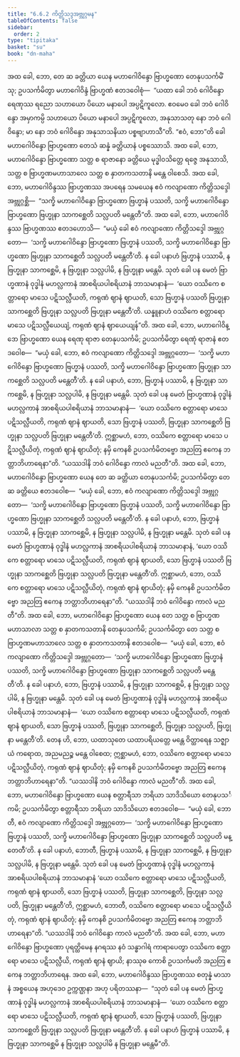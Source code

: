 ```yaml
---
title: "6.6.2 ကိတ္တိသဒ္ဒအဗ္ဘုဂ္ဂမန"
tableOfContents: false
sidebar:
  order: 2
type: "tipitaka"
basket: "su"
book: "dn-maha"
---
```



<DynamicBreadcrumb />

<Division number="311" book="dn-maha" e="ch" v="7" p="190">

<Paragraph number="695" book="dn-maha">
အထ ခေါ, ဘော, တေ ဆ ခတ္တိယာ ယေန မဟာဂေါဝိန္ဒော ဗြာဟ္မဏော တေနုပသင်္ကမိံသု; ဥပသင်္ကမိတွာ မဟာဂေါဝိန္ဒံ ဗြာဟ္မဏံ ဧတဒဝေါစုံ—  “ယထာ ခေါ ဘဝံ ဂေါဝိန္ဒော ရေဏုဿ ရညော သဟာယော ပိယော မနာပေါ အပ္ပဋိကူလော. ဧဝမေဝ ခေါ ဘဝံ ဂေါဝိန္ဒော အမှာကမ္ပိ သဟာယော ပိယော မနာပေါ အပ္ပဋိကူလော, အနုသာသတု နော ဘဝံ ဂေါဝိန္ဒော; မာ နော ဘဝံ ဂေါဝိန္ဒော အနုသာသနိယာ ပစ္စဗျာဟာသီ”တိ. “ဧဝံ, ဘော”တိ ခေါ မဟာဂေါဝိန္ဒော ဗြာဟ္မဏော တေသံ ဆန္နံ ခတ္တိယာနံ ပစ္စဿောသိ. အထ ခေါ, ဘော, မဟာဂေါဝိန္ဒော ဗြာဟ္မဏော သတ္တ စ ရာဇာနော ခတ္တိယေ မုဒ္ဓါဝသိတ္တေ ရဇ္ဇေ အနုသာသိ, သတ္တ စ ဗြာဟ္မဏမဟာသာလေ သတ္တ စ နှာတကသတာနိ မန္တေ ဝါစေသိ.
</Paragraph>

</Division>
<Division number="312" book="dn-maha" e="ch" v="7" p="190">

<Paragraph number="696" book="dn-maha">
အထ ခေါ, ဘော, မဟာဂေါဝိန္ဒဿ ဗြာဟ္မဏဿ အပရေန သမယေန ဧဝံ ကလျာဏော ကိတ္တိသဒ္ဒေါ အဗ္ဘုဂ္ဂစ္ဆိ—  “သက္ခိ မဟာဂေါဝိန္ဒော ဗြာဟ္မဏော ဗြဟ္မာနံ ပဿတိ, သက္ခိ မဟာဂေါဝိန္ဒော ဗြာဟ္မဏော ဗြဟ္မုနာ သာကစ္ဆေတိ သလ္လပတိ မန္တေတီ”တိ. အထ ခေါ, ဘော, မဟာဂေါဝိန္ဒဿ ဗြာဟ္မဏဿ ဧတဒဟောသိ—  “မယှံ ခေါ ဧဝံ ကလျာဏော ကိတ္တိသဒ္ဒေါ အဗ္ဘုဂ္ဂတော—  ‘သက္ခိ မဟာဂေါဝိန္ဒော ဗြာဟ္မဏော ဗြဟ္မာနံ ပဿတိ, သက္ခိ မဟာဂေါဝိန္ဒော ဗြာဟ္မဏော ဗြဟ္မုနာ သာကစ္ဆေတိ သလ္လပတိ မန္တေတီ’တိ. န ခေါ ပနာဟံ ဗြဟ္မာနံ ပဿာမိ, န ဗြဟ္မုနာ သာကစ္ဆေမိ, န ဗြဟ္မုနာ သလ္လပါမိ, န ဗြဟ္မုနာ မန္တေမိ. သုတံ ခေါ ပန မေတံ ဗြာဟ္မဏာနံ ဝုဒ္ဓါနံ မဟလ္လကာနံ အာစရိယပါစရိယာနံ ဘာသမာနာနံ—  ‘ယော ဝဿိကေ စတ္တာရော မာသေ ပဋိသလ္လီယတိ, ကရုဏံ ဈာနံ ဈာယတိ, သော ဗြဟ္မာနံ ပဿတိ ဗြဟ္မုနာ သာကစ္ဆေတိ ဗြဟ္မုနာ သလ္လပတိ ဗြဟ္မုနာ မန္တေတီ’တိ. ယန္နူနာဟံ ဝဿိကေ စတ္တာရော မာသေ ပဋိသလ္လီယေယျံ, ကရုဏံ ဈာနံ ဈာယေယျန်”တိ.
</Paragraph>

</Division>
<Division number="313" book="dn-maha" e="ch" v="7" p="191">

<Paragraph number="697" book="dn-maha">
အထ ခေါ, ဘော, မဟာဂေါဝိန္ဒော ဗြာဟ္မဏော ယေန ရေဏု ရာဇာ တေနုပသင်္ကမိ; ဥပသင်္ကမိတွာ ရေဏုံ ရာဇာနံ ဧတဒဝေါစ—  “မယှံ ခေါ, ဘော, ဧဝံ ကလျာဏော ကိတ္တိသဒ္ဒေါ အဗ္ဘုဂ္ဂတော—  ‘သက္ခိ မဟာဂေါဝိန္ဒော ဗြာဟ္မဏော ဗြဟ္မာနံ ပဿတိ, သက္ခိ မဟာဂေါဝိန္ဒော ဗြာဟ္မဏော ဗြဟ္မုနာ သာကစ္ဆေတိ သလ္လပတိ မန္တေတီ’တိ. န ခေါ ပနာဟံ, ဘော, ဗြဟ္မာနံ ပဿာမိ, န ဗြဟ္မုနာ သာကစ္ဆေမိ, န ဗြဟ္မုနာ သလ္လပါမိ, န ဗြဟ္မုနာ မန္တေမိ. သုတံ ခေါ ပန မေတံ ဗြာဟ္မဏာနံ ဝုဒ္ဓါနံ မဟလ္လကာနံ အာစရိယပါစရိယာနံ ဘာသမာနာနံ—  ‘ယော ဝဿိကေ စတ္တာရော မာသေ ပဋိသလ္လီယတိ, ကရုဏံ ဈာနံ ဈာယတိ, သော ဗြဟ္မာနံ ပဿတိ, ဗြဟ္မုနာ သာကစ္ဆေတိ ဗြဟ္မုနာ သလ္လပတိ ဗြဟ္မုနာ မန္တေတီ’တိ. ဣစ္ဆာမဟံ, ဘော, ဝဿိကေ စတ္တာရော မာသေ ပဋိသလ္လီယိတုံ, ကရုဏံ ဈာနံ ဈာယိတုံ; နမှိ ကေနစိ ဥပသင်္ကမိတဗ္ဗော အညတြ ဧကေန ဘတ္တာဘိဟာရေနာ”တိ. “ယဿဒါနိ ဘဝံ ဂေါဝိန္ဒော ကာလံ မညတီ”တိ.
</Paragraph>

</Division>
<Division number="314" book="dn-maha" e="ch" v="7" p="191">

<Paragraph number="698" book="dn-maha">
အထ ခေါ, ဘော, မဟာဂေါဝိန္ဒော ဗြာဟ္မဏော ယေန တေ ဆ ခတ္တိယာ တေနုပသင်္ကမိ; ဥပသင်္ကမိတွာ တေ ဆ ခတ္တိယေ ဧတဒဝေါစ—  “မယှံ ခေါ, ဘော, ဧဝံ ကလျာဏော ကိတ္တိသဒ္ဒေါ အဗ္ဘုဂ္ဂတော—  ‘သက္ခိ မဟာဂေါဝိန္ဒော ဗြာဟ္မဏော ဗြဟ္မာနံ ပဿတိ, သက္ခိ မဟာဂေါဝိန္ဒော ဗြာဟ္မဏော ဗြဟ္မုနာ သာကစ္ဆေတိ သလ္လပတိ မန္တေတီ’တိ. န ခေါ ပနာဟံ, ဘော, ဗြဟ္မာနံ ပဿာမိ, န ဗြဟ္မုနာ သာကစ္ဆေမိ, န ဗြဟ္မုနာ သလ္လပါမိ, န ဗြဟ္မုနာ မန္တေမိ. သုတံ ခေါ ပန မေတံ ဗြာဟ္မဏာနံ ဝုဒ္ဓါနံ မဟလ္လကာနံ အာစရိယပါစရိယာနံ ဘာသမာနာနံ, ‘ယော ဝဿိကေ စတ္တာရော မာသေ ပဋိသလ္လီယတိ, ကရုဏံ ဈာနံ ဈာယတိ, သော ဗြဟ္မာနံ ပဿတိ ဗြဟ္မုနာ သာကစ္ဆေတိ ဗြဟ္မုနာ သလ္လပတိ ဗြဟ္မုနာ မန္တေတီ’တိ. ဣစ္ဆာမဟံ, ဘော, ဝဿိကေ စတ္တာရော မာသေ ပဋိသလ္လီယိတုံ, ကရုဏံ ဈာနံ ဈာယိတုံ; နမှိ ကေနစိ ဥပသင်္ကမိတဗ္ဗော အညတြ ဧကေန ဘတ္တာဘိဟာရေနာ”တိ. “ယဿဒါနိ ဘဝံ ဂေါဝိန္ဒော ကာလံ မညတီ”တိ.
</Paragraph>

</Division>
<Division number="315" book="dn-maha" e="ch" v="7" p="192">

<Paragraph number="699" book="dn-maha">
အထ ခေါ, ဘော, မဟာဂေါဝိန္ဒော ဗြာဟ္မဏော ယေန တေ သတ္တ စ ဗြာဟ္မဏမဟာသာလာ သတ္တ စ နှာတကသတာနိ တေနုပသင်္ကမိ; ဥပသင်္ကမိတွာ တေ သတ္တ စ ဗြာဟ္မဏမဟာသာလေ သတ္တ စ နှာတကသတာနိ ဧတဒဝေါစ—  “မယှံ ခေါ, ဘော, ဧဝံ ကလျာဏော ကိတ္တိသဒ္ဒေါ အဗ္ဘုဂ္ဂတော—  ‘သက္ခိ မဟာဂေါဝိန္ဒော ဗြာဟ္မဏော ဗြဟ္မာနံ ပဿတိ, သက္ခိ မဟာဂေါဝိန္ဒော ဗြာဟ္မဏော ဗြဟ္မုနာ သာကစ္ဆေတိ သလ္လပတိ မန္တေတီ’တိ. န ခေါ ပနာဟံ, ဘော, ဗြဟ္မာနံ ပဿာမိ, န ဗြဟ္မုနာ သာကစ္ဆေမိ, န ဗြဟ္မုနာ သလ္လပါမိ, န ဗြဟ္မုနာ မန္တေမိ. သုတံ ခေါ ပန မေတံ ဗြာဟ္မဏာနံ ဝုဒ္ဓါနံ မဟလ္လကာနံ အာစရိယပါစရိယာနံ ဘာသမာနာနံ—  ‘ယော ဝဿိကေ စတ္တာရော မာသေ ပဋိသလ္လီယတိ, ကရုဏံ ဈာနံ ဈာယတိ, သော ဗြဟ္မာနံ ပဿတိ, ဗြဟ္မုနာ သာကစ္ဆေတိ, ဗြဟ္မုနာ သလ္လပတိ, ဗြဟ္မုနာ မန္တေတီ’တိ. တေန ဟိ, ဘော, ယထာသုတေ ယထာပရိယတ္တေ မန္တေ ဝိတ္ထာရေန သဇ္ဈာယံ ကရောထ, အညမညဉ္စ မန္တေ ဝါစေထ; ဣစ္ဆာမဟံ, ဘော, ဝဿိကေ စတ္တာရော မာသေ ပဋိသလ္လီယိတုံ, ကရုဏံ ဈာနံ ဈာယိတုံ; နမှိ ကေနစိ ဥပသင်္ကမိတဗ္ဗော အညတြ ဧကေန ဘတ္တာဘိဟာရေနာ”တိ. “ယဿဒါနိ ဘဝံ ဂေါဝိန္ဒော ကာလံ မညတီ”တိ.
</Paragraph>

</Division>
<Division number="316" book="dn-maha" e="ch" v="7" p="192">

<Paragraph number="700" book="dn-maha">
အထ ခေါ, ဘော, မဟာဂေါဝိန္ဒော ဗြာဟ္မဏော ယေန စတ္တာရီသာ ဘရိယာ သာဒိသိယော တေနုပသင်္ကမိ; ဥပသင်္ကမိတွာ စတ္တာရီသာ ဘရိယာ သာဒိသိယော ဧတဒဝေါစ—  “မယှံ ခေါ, ဘောတီ, ဧဝံ ကလျာဏော ကိတ္တိသဒ္ဒေါ အဗ္ဘုဂ္ဂတော—  ‘သက္ခိ မဟာဂေါဝိန္ဒော ဗြာဟ္မဏော ဗြဟ္မာနံ ပဿတိ, သက္ခိ မဟာဂေါဝိန္ဒော ဗြာဟ္မဏော ဗြဟ္မုနာ သာကစ္ဆေတိ သလ္လပတိ မန္တေတီ’တိ. န ခေါ ပနာဟံ, ဘောတီ, ဗြဟ္မာနံ ပဿာမိ, န ဗြဟ္မုနာ သာကစ္ဆေမိ, န ဗြဟ္မုနာ သလ္လပါမိ, န ဗြဟ္မုနာ မန္တေမိ. သုတံ ခေါ ပန မေတံ ဗြာဟ္မဏာနံ ဝုဒ္ဓါနံ မဟလ္လကာနံ အာစရိယပါစရိယာနံ ဘာသမာနာနံ ‘ယော ဝဿိကေ စတ္တာရော မာသေ ပဋိသလ္လီယတိ, ကရုဏံ ဈာနံ ဈာယတိ, သော ဗြဟ္မာနံ ပဿတိ, ဗြဟ္မုနာ သာကစ္ဆေတိ, ဗြဟ္မုနာ သလ္လပတိ, ဗြဟ္မုနာ မန္တေတီ’တိ, ဣစ္ဆာမဟံ, ဘောတီ, ဝဿိကေ စတ္တာရော မာသေ ပဋိသလ္လီယိတုံ, ကရုဏံ ဈာနံ ဈာယိတုံ; နမှိ ကေနစိ ဥပသင်္ကမိတဗ္ဗော အညတြ ဧကေန ဘတ္တာဘိဟာရေနာ”တိ. “ယဿဒါနိ ဘဝံ ဂေါဝိန္ဒော ကာလံ မညတီ”တိ.
</Paragraph>

</Division>
<Division number="317" book="dn-maha" e="ch" v="7" p="192">

<Paragraph number="701" book="dn-maha">
အထ ခေါ, ဘော, မဟာဂေါဝိန္ဒော ဗြာဟ္မဏော ပုရတ္ထိမေန နဂရဿ နဝံ သန္ဓာဂါရံ ကာရာပေတွာ ဝဿိကေ စတ္တာရော မာသေ ပဋိသလ္လီယိ, ကရုဏံ ဈာနံ ဈာယိ; နာဿုဓ ကောစိ ဥပသင်္ကမတိ အညတြ ဧကေန ဘတ္တာဘိဟာရေန. အထ ခေါ, ဘော, မဟာဂေါဝိန္ဒဿ ဗြာဟ္မဏဿ စတုန္နံ မာသာနံ အစ္စယေန အဟုဒေဝ ဥက္ကဏ္ဌနာ အဟု ပရိတဿနာ—  “သုတံ ခေါ ပန မေတံ ဗြာဟ္မဏာနံ ဝုဒ္ဓါနံ မဟလ္လကာနံ အာစရိယပါစရိယာနံ ဘာသမာနာနံ—  ‘ယော ဝဿိကေ စတ္တာရော မာသေ ပဋိသလ္လီယတိ, ကရုဏံ ဈာနံ ဈာယတိ, သော ဗြဟ္မာနံ ပဿတိ, ဗြဟ္မုနာ သာကစ္ဆေတိ ဗြဟ္မုနာ သလ္လပတိ ဗြဟ္မုနာ မန္တေတီ’တိ. န ခေါ ပနာဟံ ဗြဟ္မာနံ ပဿာမိ, န ဗြဟ္မုနာ သာကစ္ဆေမိ န ဗြဟ္မုနာ သလ္လပါမိ န ဗြဟ္မုနာ မန္တေမီ”တိ.
</Paragraph>
</Division>